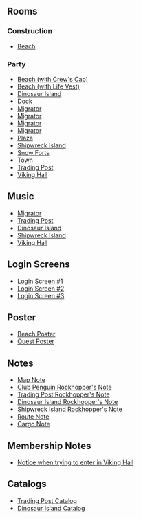 

==Rooms==
===Construction===
*[[Media:RockhoppersQuestConstBeach.swf|Beach]]

===Party===
*[[Media:RockhoppersQuestBeach.swf|Beach (with Crew's Cap)]]
*[[Media:RockhoppersQuestBeach1.swf|Beach (with Life Vest)]]
*[[Media:RockhoppersQuestParty4.swf|Dinosaur Island]]
*[[Media:RockhoppersQuestDock.swf|Dock]]
*[[Media:RockhoppersQuestParty1.swf|Migrator]]
*[[Media:RockhoppersQuestParty3.swf|Migrator]]
*[[Media:RockhoppersQuestParty5.swf|Migrator]]
*[[Media:RockhoppersQuestParty8.swf|Migrator]]
*[[Media:RockhoppersQuestPlaza.swf|Plaza]]
*[[Media:RockhoppersQuestParty6.swf|Shipwreck Island]]
*[[Media:RockhoppersQuestForts.swf|Snow Forts]]
*[[Media:RoomsTown-RockhoppersQuest.swf|Town]]
*[[Media:RockhoppersQuestParty2.swf|Trading Post]]
*[[Media:RockhoppersQuestParty7.swf|Viking Hall]]

==Music==
*[[Media:Music318.swf|Migrator]]
*[[Media:Music290.swf|Trading Post]]
*[[Media:Music269.swf|Dinosaur Island]]
*[[Media:Music319.swf|Shipwreck Island]]
*[[Media:Music320.swf|Viking Hall]]

==Login Screens==
*[[Media:RockhoppersQuestMemberStartBillboards.swf|Login Screen #1]]
*[[Media:RockhoppersQuestPreStartBillboards.swf|Login Screen #2]]
*[[Media:RockhoppersQuestStartBillboards.swf|Login Screen #3]]

==Poster==
*[[Media:RockhoppersQuestBeachPoster.swf|Beach Poster]]
*[[Media:RockhoppersQuestPoster.swf|Quest Poster]]

==Notes==
*[[Media:RockhoppersQuestParty_map_note.swf|Map Note]]
*[[Media:RockhoppersQuestCPnote.swf|Club Penguin Rockhopper's Note]]
*[[Media:RockhoppersQuestTradingnote.swf|Trading Post Rockhopper's Note]]
*[[Media:RockhoppersQuestDinosaurnote.swf|Dinosaur Island Rockhopper's Note]]
*[[Media:RockhoppersQuestShipwrecknote.swf|Shipwreck Island Rockhopper's Note]]
*[[Media:RockhoppersQuestRotenote.swf|Route Note]]
*[[Media:RockhoppersQuestCargonote.swf|Cargo Note]]

==Membership Notes==
*[[Media:RockhoppersQuestMembership.swf|Notice when trying to enter in Viking Hall]]

==Catalogs==
*[[Media:RockhoppersQuestTraddingCatalog.swf|Trading Post Catalog]]
*[[Media:RockhoppersQuestDinoCatalog.swf|Dinosaur Island Catalog]]
{{Parties}}

